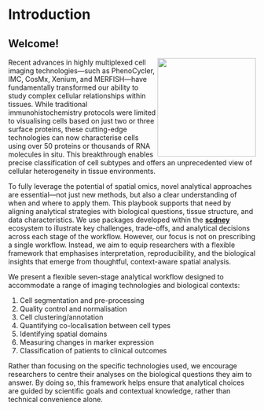 # Introduction {.unnumbered}

## Welcome!

<img src="images/IMC_colon.png" align="right" style="height: 200px; border: 0px"/>

Recent advances in highly multiplexed cell imaging technologies—such as PhenoCycler, IMC, CosMx, Xenium, and MERFISH—have fundamentally transformed our ability to study complex cellular relationships within tissues. While traditional immunohistochemistry protocols were limited to visualising cells based on just two or three surface proteins, these cutting-edge technologies can now characterise cells using over 50 proteins or thousands of RNA molecules in situ. This breakthrough enables precise classification of cell subtypes and offers an unprecedented view of cellular heterogeneity in tissue environments.

To fully leverage the potential of spatial omics, novel analytical approaches are essential—not just new methods, but also a clear understanding of when and where to apply them. This playbook supports that need by aligning analytical strategies with biological questions, tissue structure, and data characteristics. We use packages developed within the [**scdney**](https://sydneybiox.github.io/scdney/) ecosystem to illustrate key challenges, trade-offs, and analytical decisions across each stage of the workflow. However, our focus is not on prescribing a single workflow. Instead, we aim to equip researchers with a flexible framework that emphasises interpretation, reproducibility, and the biological insights that emerge from thoughtful, context-aware spatial analysis.

We present a flexible seven-stage analytical workflow designed to accommodate a range of imaging technologies and biological contexts:

1.  Cell segmentation and pre-processing
2.  Quality control and normalisation
3.  Cell clustering/annotation
4.  Quantifying co-localisation between cell types
5.  Identifying spatial domains
6.  Measuring changes in marker expression
7.  Classification of patients to clinical outcomes

Rather than focusing on the specific technologies used, we encourage researchers to centre their analyses on the biological questions they aim to answer. By doing so, this framework helps ensure that analytical choices are guided by scientific goals and contextual knowledge, rather than technical convenience alone.
